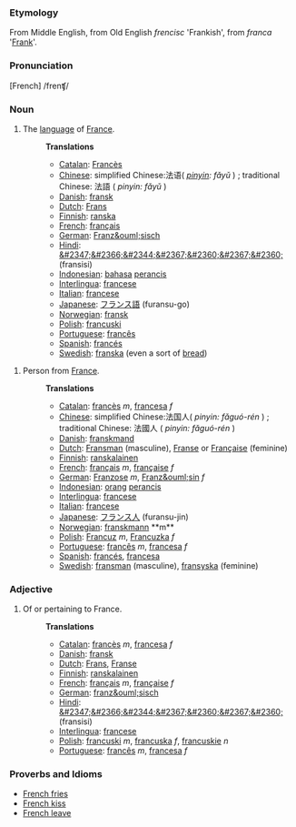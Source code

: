 ===Etymology===
From Middle English, from Old English <i>frencisc</i> 'Frankish', from <i>franca</i> '[[Frank]]'.  

===Pronunciation===
[French] /frenʧ/

===Noun===
# The [[language]] of [[France]].
#:'''Translations'''
#:*[[Catalan]]: [[Francès]]
#:*[[Chinese]]: simplified Chinese:法语( ''[[pinyin]]: fǎyǔ'' ) ; traditional Chinese: 法語 ( ''pinyin: fǎyǔ'' )
#:*[[Danish]]: [[fransk]]
#:*[[Dutch]]: [[Frans]]
#:*[[Finnish]]: [[ranska]]
#:*[[French]]: [[français]] 
#:*[[German]]: [[Franz&ouml;sisch]]
#:*[[Hindi]]: [[&#2347;&#2366;&#2344;&#2367;&#2360;&#2367;&#2360;]] (fransisi)
#:*[[Indonesian]]: [[bahasa]] [[perancis]]
#:*[[Interlingua]]: [[francese]]
#:*[[Italian]]: [[francese]]
#:*[[Japanese]]: [[フランス語]] (furansu-go)
#:*[[Norwegian]]: [[fransk]]
#:*[[Polish]]: [[francuski]]
#:*[[Portuguese]]: [[francês]]
#:*[[Spanish]]: [[francés]]
#:*[[Swedish]]: [[franska]] (even a sort of [[bread]])

# Person from [[France]].
#:'''Translations'''
#:*[[Catalan]]: [[francès]] ''m'', [[francesa]] ''f''
#:*[[Chinese]]: simplified Chinese:法国人( ''pinyin: fǎguó-rén'' ) ; traditional Chinese: 法國人 ( ''pinyin: fǎguó-rén'' )
#:*[[Danish]]: [[franskmand]]
#:*[[Dutch]]: [[Fransman]] (masculine), [[Franse]] or [[Française]] (feminine)
#:*[[Finnish]]: [[ranskalainen]]
#:*[[French]]: [[français]] ''m'', [[française]] ''f''
#:*[[German]]: [[Franzose]] ''m'', [[Franz&ouml;sin]] ''f''
#:*[[Indonesian]]: [[orang]] [[perancis]]
#:*[[Interlingua]]: [[francese]]
#:*[[Italian]]: [[francese]]
#:*[[Japanese]]: [[フランス人]] (furansu-jin)
#:*[[Norwegian]]: [[franskmann]] **m**
#:*[[Polish]]: [[Francuz]] ''m'', [[Francuzka]] ''f''
#:*[[Portuguese]]: [[francês]] ''m'', [[francesa]] ''f''
#:*[[Spanish]]: [[francés]], [[francesa]]
#:*[[Swedish]]: [[fransman]] (masculine), [[fransyska]] (feminine)

===Adjective===
# Of or pertaining to France.
#:'''Translations'''
#:*[[Catalan]]: [[francès]] ''m'', [[francesa]] ''f''
#:*[[Danish]]: [[fransk]]
#:*[[Dutch]]: [[Frans]], [[Franse]]
#:*[[Finnish]]: [[ranskalainen]]
#:*[[French]]: [[français]] ''m'', [[française]] ''f''
#:*[[German]]: [[franz&ouml;sisch]]
#:*[[Hindi]]: [[&#2347;&#2366;&#2344;&#2367;&#2360;&#2367;&#2360;]] (fransisi)
#:*[[Interlingua]]: [[francese]]
#:*[[Polish]]: [[francuski]] ''m'', [[francuska]] ''f'', [[francuskie]] ''n''
#:*[[Portuguese]]: [[francês]] ''m'', [[francesa]] ''f''


===Proverbs and Idioms===
*[[French fries]]
*[[French kiss]]
*[[French leave]]